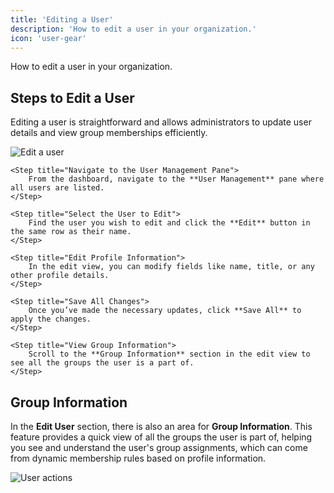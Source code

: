 ```yaml
---
title: 'Editing a User'
description: 'How to edit a user in your organization.'
icon: 'user-gear'
---
```



<p style={{fontSize: "large"}}>How to edit a user in your organization.</p>

## Steps to Edit a User
Editing a user is straightforward and allows administrators to update user details and view group memberships efficiently.

<img
    src="/img/ShiftControl/Users/Edit-a-user.png"
    alt="Edit a user"
/>

<Steps>

    <Step title="Navigate to the User Management Pane">
        From the dashboard, navigate to the **User Management** pane where all users are listed.
    </Step>

    <Step title="Select the User to Edit">
        Find the user you wish to edit and click the **Edit** button in the same row as their name.
    </Step>

    <Step title="Edit Profile Information">
        In the edit view, you can modify fields like name, title, or any other profile details.
    </Step>

    <Step title="Save All Changes">
        Once you’ve made the necessary updates, click **Save All** to apply the changes.
    </Step>

    <Step title="View Group Information">
        Scroll to the **Group Information** section in the edit view to see all the groups the user is a part of.
    </Step>

</Steps>

## Group Information

In the **Edit User** section, there is also an area for **Group Information**. This feature provides a quick view of all the groups the user is part of, helping you see and understand the user's group assignments, which can come from dynamic membership rules based on profile information.

<img
    src="/img/ShiftControl/Users/Edit-a-user-with-Groups.png"
    alt="User actions"
/>
